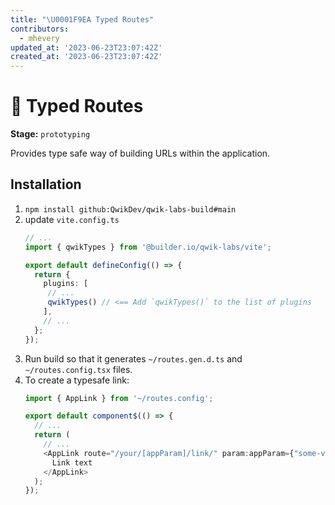 ```yaml
---
title: "\U0001F9EA Typed Routes"
contributors:
  - mhevery
updated_at: '2023-06-23T23:07:42Z'
created_at: '2023-06-23T23:07:42Z'
---
```


# 🧪 Typed Routes 
**Stage:** `prototyping`

Provides type safe way of building URLs within the application.

## Installation

1. `npm install github:QwikDev/qwik-labs-build#main`
2. update `vite.config.ts`
   ```typescript
   // ...
   import { qwikTypes } from '@builder.io/qwik-labs/vite'; 

   export default defineConfig(() => {
     return {
       plugins: [
        // ...
        qwikTypes() // <== Add `qwikTypes()` to the list of plugins
       ],
       // ...
     };
   });
   ```
3. Run build so that it generates `~/routes.gen.d.ts` and `~/routes.config.tsx` files.
3. To create a typesafe link:
   ```typescript
   import { AppLink } from '~/routes.config';

   export default component$(() => {
     // ...
     return (
       // ...
       <AppLink route="/your/[appParam]/link/" param:appParam={"some-value"}>
         Link text
       </AppLink>
     );
   });
   ```
